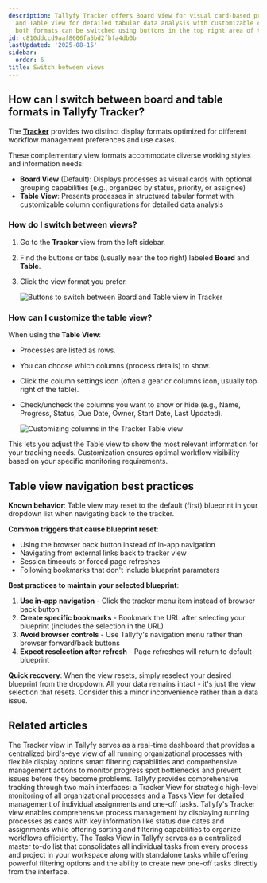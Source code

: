 ```yaml
---
description: Tallyfy Tracker offers Board View for visual card-based process management
  and Table View for detailed tabular data analysis with customizable columns and
  both formats can be switched using buttons in the top right area of the interface.
id: c810ddccd9aaf8606fa5bd2fbfa4db0b
lastUpdated: '2025-08-15'
sidebar:
  order: 6
title: Switch between views
---
```


## How can I switch between board and table formats in Tallyfy Tracker?

The **[Tracker](/products/pro/tracking-and-tasks/tracker-view/)** provides two distinct display formats optimized for different workflow management preferences and use cases.

These complementary view formats accommodate diverse working styles and information needs:

*   **Board View** (Default): Displays processes as visual cards with optional grouping capabilities (e.g., organized by status, priority, or assignee)
*   **Table View**: Presents processes in structured tabular format with customizable column configurations for detailed data analysis

### How do I switch between views?

1.  Go to the **Tracker** view from the left sidebar.
2.  Find the buttons or tabs (usually near the top right) labeled **Board** and **Table**.
3.  Click the view format you prefer.

    ![Buttons to switch between Board and Table view in Tracker](https://screenshots.tallyfy.com/tallyfy%2Fpro%2Fdesktop-light-change-tracker-view-mode.png)

### How can I customize the table view?

When using the **Table View**:

*   Processes are listed as rows.
*   You can choose which columns (process details) to show.
*   Click the column settings icon (often a gear or columns icon, usually top right of the table).
*   Check/uncheck the columns you want to show or hide (e.g., Name, Progress, Status, Due Date, Owner, Start Date, Last Updated).

    ![Customizing columns in the Tracker Table view](https://screenshots.tallyfy.com/tallyfy%2Fpro%2Fdesktop-light-customize-table-view.png)

This lets you adjust the Table view to show the most relevant information for your tracking needs. Customization ensures optimal workflow visibility based on your specific monitoring requirements.

## Table view navigation best practices

**Known behavior**: Table view may reset to the default (first) blueprint in your dropdown list when navigating back to the tracker.

**Common triggers that cause blueprint reset**:
- Using the browser back button instead of in-app navigation
- Navigating from external links back to tracker view
- Session timeouts or forced page refreshes
- Following bookmarks that don't include blueprint parameters

**Best practices to maintain your selected blueprint**:
1. **Use in-app navigation** - Click the tracker menu item instead of browser back button
2. **Create specific bookmarks** - Bookmark the URL after selecting your blueprint (includes the selection in the URL)
3. **Avoid browser controls** - Use Tallyfy's navigation menu rather than browser forward/back buttons
4. **Expect reselection after refresh** - Page refreshes will return to default blueprint

**Quick recovery**: When the view resets, simply reselect your desired blueprint from the dropdown. All your data remains intact - it's just the view selection that resets. Consider this a minor inconvenience rather than a data issue.


## Related articles
<CardGrid>
<LinkTitleCard header="<b>Tracking And Tasks > Tracker view</b>" href="/products/pro/tracking-and-tasks/tracker-view/" > The Tracker view in Tallyfy serves as a real-time dashboard that provides a centralized bird's-eye view of all running organizational processes with flexible display options smart filtering capabilities and comprehensive management actions to monitor progress spot bottlenecks and prevent issues before they become problems. </LinkTitleCard>
<LinkTitleCard header="<b>Pro > Tracking</b>" href="/products/pro/tracking-and-tasks/" > Tallyfy provides comprehensive tracking through two main interfaces: a Tracker View for strategic high-level monitoring of all organizational processes and a Tasks View for detailed management of individual assignments and one-off tasks. </LinkTitleCard>
<LinkTitleCard header="<b>Tracker View > Manage and track my processes</b>" href="/products/pro/tracking-and-tasks/tracker-view/how-can-i-manage-and-track-my-processes-on-tallyfy/" > Tallyfy's Tracker view enables comprehensive process management by displaying running processes as cards with key information like status due dates and assignments while offering sorting and filtering capabilities to organize workflows efficiently. </LinkTitleCard>
<LinkTitleCard header="<b>Tracking And Tasks > Tasks view</b>" href="/products/pro/tracking-and-tasks/tasks-view/" > The Tasks View in Tallyfy serves as a centralized master to-do list that consolidates all individual tasks from every process and project in your workspace along with standalone tasks while offering powerful filtering options and the ability to create new one-off tasks directly from the interface. </LinkTitleCard>
</CardGrid>